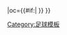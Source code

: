 {{fb team |t=紅白埃爾福特|tan=紅白埃爾福特足球俱樂部|tc=GER|abb={{#if:{{{abb|}}}|RWE}}|oc={{#if:{{{oc|}}}|{{{oc}}} }} }}<!--
--><noinclude>[[Category:足球模板]]</noinclude>